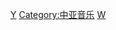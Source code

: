 {{Catnav|頁面分類|人物|各國人物|突厥人|维吾尔族|维吾尔族文化}}

{{catmore|维吾尔音乐}}

[[Category:维吾尔族文化|Y]]
[[Category:中亚音乐|Category:中亚音乐]]
[[Category:中国少数民族音乐|W]]